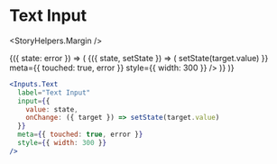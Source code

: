 

<Meta title="Components|Inputs|Text" />

# Text Input

<StoryHelpers.Margin />

<Story name="Text">
  <StoryHelpers.StateCtrl label="Error State">
    {({ state: error }) => (
      <StoryHelpers.StateContainer defaultState="">
        {({ state, setState }) => (
          <Inputs.Text
            label="Text Input"
            input={{
              value: state,
              onChange: ({ target }) => setState(target.value)
            }}
            meta={{ touched: true, error }}
            style={{ width: 300 }}
          />
        )}
      </StoryHelpers.StateContainer>
    )}
  </StoryHelpers.StateCtrl>
</Story>

```jsx
<Inputs.Text
  label="Text Input"
  input={{
    value: state,
    onChange: ({ target }) => setState(target.value)
  }}
  meta={{ touched: true, error }}
  style={{ width: 300 }}
/>
```

<Props of={Inputs.Text} />
